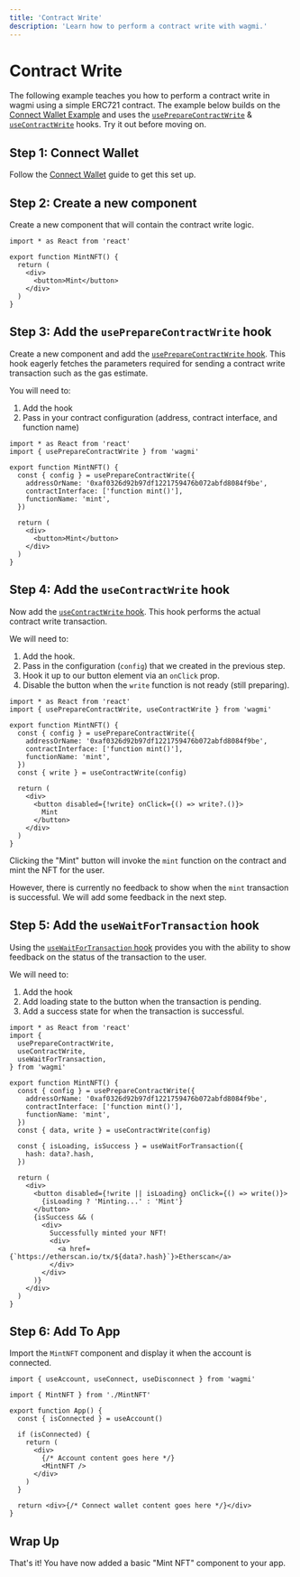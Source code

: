 ```yaml
---
title: 'Contract Write'
description: 'Learn how to perform a contract write with wagmi.'
---
```



# Contract Write

The following example teaches you how to perform a contract write in wagmi using a simple ERC721 contract. The example below builds on the [Connect Wallet Example](/examples/connect-wallet) and uses the [`usePrepareContractWrite`](/docs/hooks/usePrepareContractWrite) & [`useContractWrite`](/docs/hooks/useContractWrite) hooks. Try it out before moving on.

<ContractWrite />

## Step 1: Connect Wallet

Follow the [Connect Wallet](/examples/connect-wallet#step-1-configuring-connectors) guide to get this set up.

## Step 2: Create a new component

Create a new component that will contain the contract write logic.

```tsx
import * as React from 'react'

export function MintNFT() {
  return (
    <div>
      <button>Mint</button>
    </div>
  )
}
```

## Step 3: Add the `usePrepareContractWrite` hook

Create a new component and add the [`usePrepareContractWrite` hook](/docs/hooks/useContractWrite). This hook eagerly fetches the parameters required for sending a contract write transaction such as the gas estimate.

You will need to:

1. Add the hook
2. Pass in your contract configuration (address, contract interface, and function name)

```tsx {2,5-9}
import * as React from 'react'
import { usePrepareContractWrite } from 'wagmi'

export function MintNFT() {
  const { config } = usePrepareContractWrite({
    addressOrName: '0xaf0326d92b97df1221759476b072abfd8084f9be',
    contractInterface: ['function mint()'],
    functionName: 'mint',
  })

  return (
    <div>
      <button>Mint</button>
    </div>
  )
}
```

## Step 4: Add the `useContractWrite` hook

Now add the [`useContractWrite` hook](/docs/hooks/useContractWrite). This hook performs the actual contract write transaction.

We will need to:

1. Add the hook.
2. Pass in the configuration (`config`) that we created in the previous step.
3. Hook it up to our button element via an `onClick` prop.
4. Disable the button when the `write` function is not ready (still preparing).

```tsx {2,10,14-16}
import * as React from 'react'
import { usePrepareContractWrite, useContractWrite } from 'wagmi'

export function MintNFT() {
  const { config } = usePrepareContractWrite({
    addressOrName: '0xaf0326d92b97df1221759476b072abfd8084f9be',
    contractInterface: ['function mint()'],
    functionName: 'mint',
  })
  const { write } = useContractWrite(config)

  return (
    <div>
      <button disabled={!write} onClick={() => write?.()}>
        Mint
      </button>
    </div>
  )
}
```

Clicking the "Mint" button will invoke the `mint` function on the contract and mint the NFT for the user.

However, there is currently no feedback to show when the `mint` transaction is successful. We will add some feedback in the next step.

## Step 5: Add the `useWaitForTransaction` hook

Using the [`useWaitForTransaction` hook](/docs/hooks/useWaitForTransaction) provides you with the ability to show feedback on the status of the transaction to the user.

We will need to:

1. Add the hook
2. Add loading state to the button when the transaction is pending.
3. Add a success state for when the transaction is successful.

```tsx {5,16-18,22-32}
import * as React from 'react'
import {
  usePrepareContractWrite,
  useContractWrite,
  useWaitForTransaction,
} from 'wagmi'

export function MintNFT() {
  const { config } = usePrepareContractWrite({
    addressOrName: '0xaf0326d92b97df1221759476b072abfd8084f9be',
    contractInterface: ['function mint()'],
    functionName: 'mint',
  })
  const { data, write } = useContractWrite(config)

  const { isLoading, isSuccess } = useWaitForTransaction({
    hash: data?.hash,
  })

  return (
    <div>
      <button disabled={!write || isLoading} onClick={() => write()}>
        {isLoading ? 'Minting...' : 'Mint'}
      </button>
      {isSuccess && (
        <div>
          Successfully minted your NFT!
          <div>
            <a href={`https://etherscan.io/tx/${data?.hash}`}>Etherscan</a>
          </div>
        </div>
      )}
    </div>
  )
}
```

## Step 6: Add To App

Import the `MintNFT` component and display it when the account is connected.

```tsx {3,12}
import { useAccount, useConnect, useDisconnect } from 'wagmi'

import { MintNFT } from './MintNFT'

export function App() {
  const { isConnected } = useAccount()

  if (isConnected) {
    return (
      <div>
        {/* Account content goes here */}
        <MintNFT />
      </div>
    )
  }

  return <div>{/* Connect wallet content goes here */}</div>
}
```

## Wrap Up

That's it! You have now added a basic "Mint NFT" component to your app.
